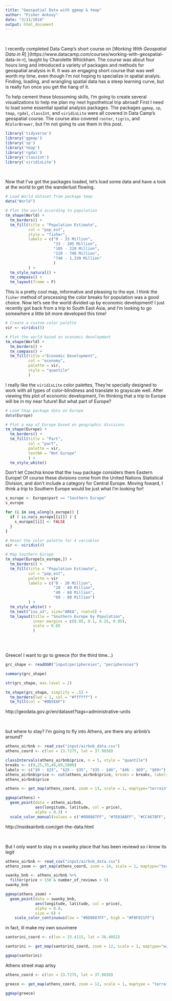 ```yaml
---
title: "Geospatial Data with ggmap & tmap"
author: "Fisher Ankney"
date: "3/11/2018"
output: html_document
---
```


<br> 

I recently completed Data Camp's short course on [*Working With Geospatial Data in R*] ](https://www.datacamp.com/courses/working-with-geospatial-data-in-r), taught by Charolette Whickham. The course was about four hours long and introduced a variety of packages and methods for geospatial analysis in R. It was an engaging short course that was well worth my time, even though I'm not hoping to specialize in spatial analyis. Finding, loading, and wrangling spatial data has a steep learning curve, but is really fun once you get the hang of it. 

To help cement these blossoming skills, I'm going to create several visualizations to help me plan my next hypothetical trip abroad! First I need to load some essential spatial analysis packages. The packages `ggmap`, `sp`, `tmap`, `rgdal`, `classInt`, and `viridisLite` were all covered in Data Camp's geospatial course. The course also covered `raster`, `tigris`, and `RColorBrewer`, but I'm not going to use them in this post.

```r
library('tidyverse')    
library('ggmap')
library('sp')
library('tmap')
library('rgdal')
library('classInt')
library('viridisLite')
```

<br> 

Now that I've got the packages loaded, let's load some data and have a look at the world to get the wanderlust flowing. 

```r
# Load World dataset from package tmap
data("World")

# Plot the world according to population
tm_shape(World) + 
  tm_borders() +
  tm_fill(title = "Population Estimate", 
          col = "pop_est", 
          style = "fisher",
          labels = c("0 - 33 Million",
                     "33 - 105 Million",
                     "105 - 220 Million", 
                     "220 - 740 Million", 
                     "740 - 1,339 Million"
                     )
          ) + 
  tm_style_natural() + 
  tm_compass() + 
  tm_layout(frame = F)
```

This is a pretty cool map, informative and pleasing to the eye. I think the `fisher` method of processing the color breaks for population was a good choice. Now let's see the world divided up by economic development! I just recently got back from a trip to South East Asia, and I'm looking to go somewhere a little bit more developed this time! 

```r
# Create a custom color palette
vir <- viridis(5)

# Plot the world based on economic development
tm_shape(World) + 
  tm_borders() + 
  tm_compass() + 
  tm_fill(title ="Economic Development",
          col = "economy",
          palette = vir,
          style = "quantile"
          ) 
```

I really like the `viridisLite` color palettes, They're specially designed to work with all types of color-blindness and translate to grayscale well. After viewing this plot of economic development, I'm thinking that a trip to Europe will be in my near future! But what part of Europe?

```r
# Load tmap package data on Europe
data(Europe)

# Plot a map of Europe based on geographic divisions
tm_shape(Europe) + 
  tm_borders() + 
  tm_fill(title = "Part",
          col = "part",
          palette = vir,
          textNA = "Not Europe"
          ) + 
  tm_style_white() 
```

Don't let Czechia know that the `tmap` package considers them Eastern Europe! Of course these divisions come from the United Nations Statistical Division, and don't include a category for Central Europe. Moving foward, I think a trip to Southern Europe would be just what I'm looking for! 

```r
s_europe <- Europe$part == "Southern Europe"
s_europe

for (i in seq_along(s_europe)) {
  if ( is.na(s_europe[[i]]) ) {
    s_europe[[i]] <- FALSE
  } 
}

```


```r
# Reset the color palette for 4 variables
vir <- viridis(4)

# Map Southern Europe
tm_shape(Europe[s_europe,]) + 
  tm_borders() +   
  tm_fill(title = "Population Estimate",
          col = "pop_est", 
          palette = vir
          labels = c("0 - 20 Million",
                     "20 - 40 Million", 
                     "40 - 60 Million", 
                     "60 - 80 Million")
          ) + 
  tm_style_white() + 
  tm_text("iso_a3", size="AREA", root=5) +
  tm_layout(title = "Southern Europe by Population",
            inner.margins = c(0.05, 0.1, 0.25, 0.05),
            scale = 0.85
            )
  
```

<br> 

Greece! I want to go to greece (for the third time...)

```r

grc_shape <- readOGR("input/periphereies", "periphereies")

summary(grc_shape)

str(grc_shape, max.level = 2)

tm_shape(grc_shape, simplify = .5) + 
  tm_borders(lwd = 1, col = "#ffffff") + 
  tm_fill(col = "#0D5EAF") 
```

http://geodata.gov.gr/en/dataset?tags=administrative-units

<br> 


but where to stay? I'm going to fly into Athens, are there any airbnb's around? 
```r
athens_airbnb <- read_csv("input/airbnb_data.csv")
athens_coord <- c(lon = 23.7275, lat = 37.9838)

classIntervals(athens_airbnb$price, n = 5, style = "quantile")
breaks <- c(9,25,35,46,69,5000)
labels <- c("$9 - $25", "$25 - $35", "$35 - $46", "$46 - $69", "$69+")
athens_airbnb$price <- cut(athens_airbnb$price, breaks = breaks, labels = labels)
athens_airbnb$price

athens <- get_map(athens_coord, zoom = 13, scale = 1, maptype="terrain")

ggmap(athens) + 
  geom_point(data = athens_airbnb, 
             aes(longitude, latitude, col = price), 
             alpha = 0.3) + 
  scale_color_manual(values = c("#0D0887FF", "#7E03A8FF", "#CC4678FF", "#F89441FF", "#F0F921FF"))

```
http://insideairbnb.com/get-the-data.html

<br> 

But I only want to stay in a swanky place that has been reviewd so i know its legit
```r
athens_airbnb <- read_csv("input/airbnb_data.csv")
athens_zoom <- get_map(athens_coord, zoom = 14, scale = 1, maptype="terrain")

swanky_bnb <- athens_airbnb %>%
  filter(price > 150 & number_of_reviews > 5)
swanky_bnb

ggmap(athens_zoom) + 
  geom_point(data = swanky_bnb, 
             aes(longitude, latitude, col = price), 
             alpha = 0.8, 
             size = 6) + 
    scale_color_continuous(low = "#0D0887FF", high = "#F0F921FF")
```



in fact, ill make my own souvinere 
```r
santorini_coord <- c(lon = 25.4115, lat = 36.4052)

santorini <- get_map(santorini_coord, zoom = 12, scale = 1, maptype="watercolor")

ggmap(santorini)

```

Athens street map artsy
```r
athens_coord <- c(lon = 23.7275, lat = 37.9838)

greece <- get_map(athens_coord, zoom = 12, scale = 1, maptype = "terrain-lines")

ggmap(greece) 
```
